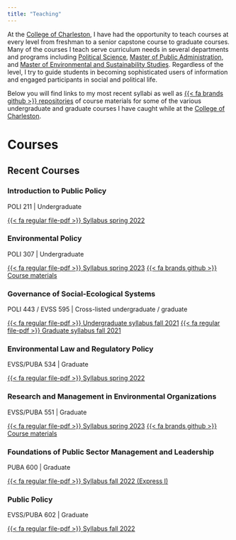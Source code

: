 ```yaml
---
title: "Teaching"
---
```


At the [College of Charleston](http://cofc.edu/), I have had the opportunity to teach courses at every level from freshman to a senior capstone course to graduate courses. Many of the courses I teach serve curriculum needs in several departments and programs including [Political Science](https://polisci.cofc.edu/), [Master of Public Administration](https://puba.cofc.edu/), and [Master of Environmental and Sustainability Studies](https://mes.cofc.edu/). Regardless of the level, I try to guide students in becoming sophisticated users of information and engaged participants in social and political life. 

Below you will find links to my most recent syllabi as well as [{{< fa brands github >}} repositories](https://github.com/mnowlin) of course materials for some of the various undergraduate and graduate courses I have caught while at the [College of Charleston](http://cofc.edu/). 

# Courses

## Recent Courses 

### Introduction to Public Policy
<p class="text-muted">POLI 211 | Undergraduate</p> 
<a href="https://www.dropbox.com/s/lporh9mtx73wqwk/POLI211-syllabus-final.pdf?dl=0"><span class="badge bg-primary">{{< fa regular file-pdf >}} Syllabus spring 2022</span></a > 

### Environmental Policy
<p class="text-muted">POLI 307 | Undergraduate</p>
<div>
<a href="https://www.dropbox.com/s/9avahhsjmej4tec/POLI307Syllabus.pdf?dl=0"><span class="badge bg-primary">{{< fa regular file-pdf >}} Syllabus spring 2023</span></a > 
<a href="https://github.com/mnowlin/poli307"><span class="badge bg-primary">{{< fa brands github >}} Course materials </span></a > 
</div>

### Governance of Social-Ecological Systems
<p class="text-muted">POLI 443 / EVSS 595 | Cross-listed undergraduate / graduate</p>
<div><a href="https://www.dropbox.com/s/8ekxa6zsk70lidk/POLI443syllabus-undergrad-final.pdf?dl=0"><span class="badge bg-primary">{{< fa regular file-pdf >}} Undergraduate syllabus fall 2021</span></a > 
<a href="https://www.dropbox.com/s/5mv45lr2qbkzs8j/EVSS595syllabus-grad-final.pdf?dl=0"><span class="badge bg-primary">{{< fa regular file-pdf >}} Graduate syllabus fall 2021</span></a >
</div>

### Environmental Law and Regulatory Policy
<p class="text-muted">EVSS/PUBA 534 | Graduate</p> 
<a href="https://www.dropbox.com/s/87rticvwkab5zn7/EVSS-PUBA534-syllabus-final.pdf?dl=0"><span class="badge bg-primary">{{< fa regular file-pdf >}} Syllabus spring 2022 </span></a >

### Research and Management in Environmental Organizations 
<p class="text-muted">EVSS/PUBA 551 | Graduate</p>
<div>
<a href="https://www.dropbox.com/s/c6uc1ybu4i32tx4/EVSS-PUBA551Syllabus.pdf?dl=0"><span class="badge bg-primary">{{< fa regular file-pdf >}} Syllabus spring 2023</span></a > 
<a href="https://github.com/mnowlin/evssPuba551"><span class="badge bg-primary">{{< fa brands github >}} Course materials </span></a > 
</div>

### Foundations of Public Sector Management and Leadership 
<p class="text-muted">PUBA 600 | Graduate</p> 
<a href="https://www.dropbox.com/s/x0r6mrcc01r9is2/PUBA600Syllabus.pdf?dl=0"><span class="badge bg-primary">{{< fa regular file-pdf >}} Syllabus fall 2022 (Express I)</span></a > 

<!-- 
_A graduate course that examines the development of public administration and a field of study_. 
-->

### Public Policy
<p class="text-muted">EVSS/PUBA 602 | Graduate</p> 
<a href="https://www.dropbox.com/s/4pzppngvvrlxtkb/EVSS-PUBA602Syllabus.pdf?dl=0"><span class="badge bg-primary">{{< fa regular file-pdf >}} Syllabus fall 2022 </span></a > 


<!-- ## Past Courses -->
 

